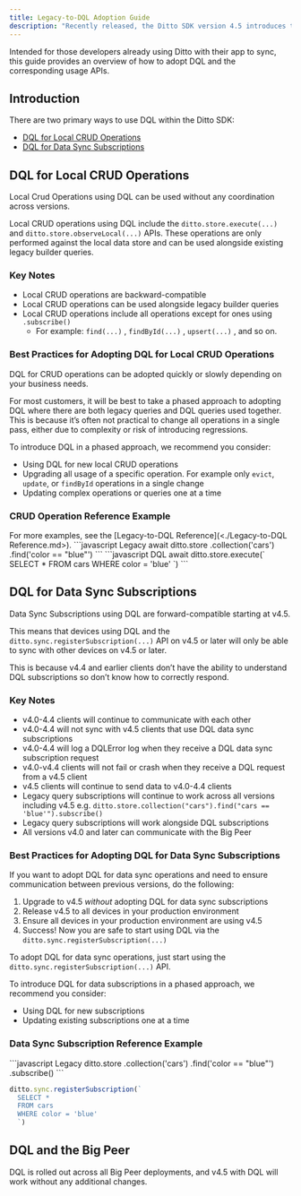 ---
title: Legacy-to-DQL Adoption Guide
description: "Recently released, the Ditto SDK version 4.5 introduces the Ditto Query Language (DQL) — a simple SQL-like query language designed specifically for the features and capabilities of the Ditto platform."
---

Intended for those developers already using Ditto with their app to sync, this guide provides an overview of how to adopt DQL and the corresponding usage APIs.

## Introduction

There are two primary ways to use DQL within the Ditto SDK:

- [DQL for Local CRUD Operations]()
- [DQL for Data Sync Subscriptions]()

## DQL for Local CRUD Operations


<Check>
Local Crud Operations using DQL can be used without any coordination across versions.
</Check>


Local CRUD operations using DQL include the `ditto.store.execute(...)` and `ditto.store.observeLocal(...)` APIs. These operations are only performed against the local data store and can be used alongside existing legacy builder queries.

### Key Notes

- Local CRUD operations are backward-compatible
- Local CRUD operations can be used alongside legacy builder queries
- Local CRUD operations include all operations except for ones using `.subscribe()`
  - For example: `find(...)` , `findById(...)` , `upsert(...)` , and so on.

### Best Practices for Adopting DQL for Local CRUD Operations

DQL for CRUD operations can be adopted quickly or slowly depending on your business needs.

For most customers, it will be best to take a phased approach to adopting DQL where there are both legacy queries and DQL queries used together. This is because it’s often not practical to change all operations in a single pass, either due to complexity or risk of introducing regressions.

To introduce DQL in a phased approach, we recommend you consider:

- Using DQL for new local CRUD operations
- Upgrading all usage of a specific operation. For example only `evict`, `update`, or `findById` operations in a single change
- Updating complex operations or queries one at a time

### CRUD Operation Reference Example


<Info>
For more examples, see the [Legacy-to-DQL Reference](<./Legacy-to-DQL Reference.md>).
</Info>

<CardGroup>
  ```javascript Legacy
await ditto.store
.collection('cars')
.find('color == "blue"')
```
```javascript DQL
await ditto.store.execute(`
  SELECT *
  FROM cars
  WHERE color = 'blue'
  `)
```
</CardGroup>


## DQL for Data Sync Subscriptions


<Warning>
Data Sync Subscriptions using DQL are forward-compatible starting at v4.5.
</Warning>


This means that devices using DQL and the `ditto.sync.registerSubscription(...)` API on v4.5 or later will only be able to sync with other devices on v4.5 or later.

This is because v4.4 and earlier clients don’t have the ability to understand DQL subscriptions so don’t know how to correctly respond.

### Key Notes

- v4.0-4.4 clients will continue to communicate with each other
- v4.0-4.4 will not sync with v4.5 clients that use DQL data sync subscriptions
- v4.0-4.4 will log a DQLError log when they receive a DQL data sync subscription request
- v4.0-v4.4 clients will not fail or crash when they receive a DQL request from a v4.5 client
- v4.5 clients will continue to send data to v4.0-4.4 clients
- Legacy query subscriptions will continue to work across all versions including v4.5 e.g. `ditto.store.collection("cars").find("cars == 'blue'").subscribe()`
- Legacy query subscriptions will work alongside DQL subscriptions
- All versions v4.0 and later can communicate with the Big Peer

### Best Practices for Adopting DQL for Data Sync Subscriptions

If you want to adopt DQL for data sync operations and need to ensure communication between previous versions, do the following:

1. Upgrade to v4.5 *without* adopting DQL for data sync subscriptions
2. Release v4.5 to all devices in your production environment
3. Ensure all devices in your production environment are using v4.5
4. Success! Now you are safe to start using DQL via the `ditto.sync.registerSubscription(...)`

To adopt DQL for data sync operations, just start using the `ditto.sync.registerSubscription(...)` API.

To introduce DQL for data subscriptions in a phased approach, we recommend you consider:

- Using DQL for new subscriptions
- Updating existing subscriptions one at a time

### Data Sync Subscription Reference Example

<CardGroup>
```javascript Legacy
ditto.store
.collection('cars')
.find('color == "blue"')
.subscribe()
```

```javascript DQL
ditto.sync.registerSubscription(`
  SELECT *
  FROM cars
  WHERE color = 'blue'
  `)
```
</CardGroup>

## DQL and the Big Peer


<Check>
DQL is rolled out across all Big Peer deployments, and v4.5 with DQL will work without any additional changes.
</Check>
